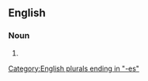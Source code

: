 ==English==

===Noun===
{{head|en|noun plural form}}

# {{plural of|pancreas|lang=en}}

[[Category:English plurals ending in "-es"]]